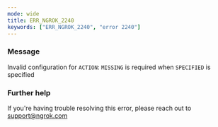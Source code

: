 ```yaml
---
mode: wide
title: ERR_NGROK_2240
keywords: ["ERR_NGROK_2240", "error 2240"]
---
```



### Message

Invalid configuration for `ACTION`: `MISSING` is required when `SPECIFIED` is specified

<ErrorDetails />

### Further help

If you're having trouble resolving this error, please reach out to [support@ngrok.com](mailto:support@ngrok.com?subject=Help%20with%20ERR_NGROK_2240)
